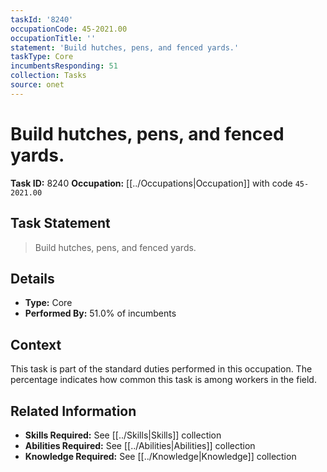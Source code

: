 ```yaml
---
taskId: '8240'
occupationCode: 45-2021.00
occupationTitle: ''
statement: 'Build hutches, pens, and fenced yards.'
taskType: Core
incumbentsResponding: 51
collection: Tasks
source: onet
---
```

# Build hutches, pens, and fenced yards.

**Task ID:** 8240
**Occupation:** [[../Occupations|Occupation]] with code `45-2021.00`

## Task Statement

> Build hutches, pens, and fenced yards.

## Details

- **Type:** Core
- **Performed By:** 51.0% of incumbents

## Context

This task is part of the standard duties performed in this occupation. The percentage indicates how common this task is among workers in the field.

## Related Information

- **Skills Required:** See [[../Skills|Skills]] collection
- **Abilities Required:** See [[../Abilities|Abilities]] collection
- **Knowledge Required:** See [[../Knowledge|Knowledge]] collection
